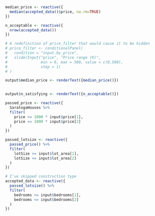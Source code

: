 <!-- Some solutions -->

```r
median_price <- reactive({
  median(accepted_data()$price, na.rm=TRUE)
})

n_acceptable <- reactive({
  nrow(accepted_data())
})

# A redefinition of price_filter that would cause it to be hidden
# price_filter <- conditionalPanel(
#   condition = "input.by_price",
#   sliderInput("price", "Price range (K)",
#               min = 0, max = 500, value = c(0,500),
#               step = 1)
# )

output$median_price <- renderText({median_price()})

  
output$n_satisfying <- renderText({n_acceptable()})

passed_price <- reactive({
  SaratogaHouses %>% 
  filter(
    price >= 1000 * input$price[1],
    price <= 1000 * input$price[2]
  )
})

passed_lotsize <- reactive({
  passed_price() %>% 
  filter(
    lotSize >= input$lot_area[1],
    lotSize <= input$lot_area[2]
  )
})

# I've skipped construction type
accepted_data <- reactive({
  passed_lotsize() %>% 
  filter(
    bedrooms >= input$bedrooms[1],
    bedrooms <= input$bedrooms[2]
  )
})

```

